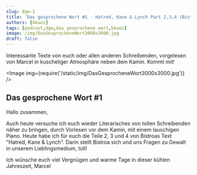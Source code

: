 ```yaml
---
slug: dgw-1
title: 'Das gesprochene Wort #1 - Hatred, Kane & Lynch Part 2,3,4 (Bistroa)'
authors: [kkuez]
tags: [podcast,dgw,das gesprochene wort,kkuez]
image: /img/DasGesprocheneWort3000x3000.jpg
draft: false
---
```



Interessante Texte von euch oder allen anderen Schreibenden, vorgelesen von Marcel in kuscheliger Atmosphäre neben dem Kamin.
Kommt mit!

<Image img={require('/static/img/DasGesprocheneWort3000x3000.jpg')} />

<!--truncate-->

## Das gesprochene Wort #1

Hallo zusammen,

Auch heute versuche ich euch wieder Literarisches von tollen Schreibenden näher zu bringen, durch Vorlesen vor dem Kamin, mit einem lauschigen Piano.
Heute habe ich für euch die Teile 2, 3 und 4 von Bistroas Text "Hatred, Kane & Lynch". Darin stellt Bistroa sich und uns Fragen zu Gewalt in unserem Lieblingsmedium, toll!

Ich wünsche euch viel Vergnügen und warme Tage in dieser kühlen Jahreszeit,
Marcel

<ReactPlayer
    width="100%"
    height="50px"
    controls
    url='https://m10z.picnotes.de/DasGesprocheneWort/DasGesprocheneWort_002.mp3'
/>
